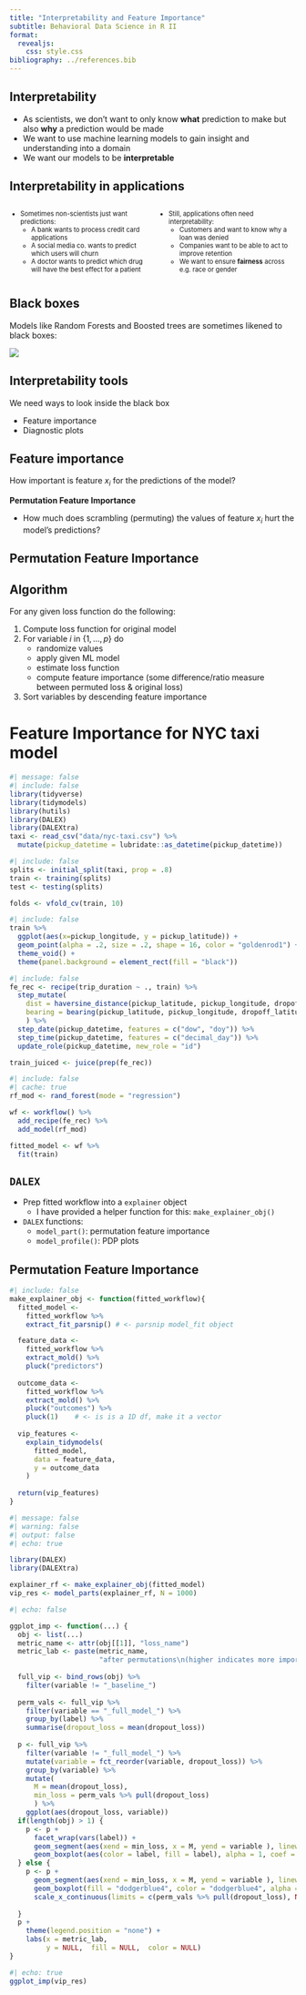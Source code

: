```yaml
---
title: "Interpretability and Feature Importance"
subtitle: Behavioral Data Science in R II
format: 
  revealjs:
    css: style.css
bibliography: ../references.bib
---
```


## Interpretability

- As scientists, we don't want to only know **what** prediction to make but also **why** a prediction would be made
- We want to use machine learning models to gain insight and understanding into a domain
- We want our models to be **interpretable**

## Interpretability in applications

::: {style="font-size: 80%;"}

:::: {.columns}
::: {.column width="50%"}
- Sometimes non-scientists just want predictions:
  - A bank wants to process credit card applications
  - A social media co. wants to predict which users will churn
  - A doctor wants to predict which drug will have the best effect for a patient
:::
::: {.column width="50%"}
- Still, applications often need interpretability:
  - Customers and want to know why a loan was denied
  - Companies want to be able to act to improve retention
  - We want to ensure **fairness** across e.g. race or gender
:::
::::
:::


## Black boxes

Models like Random Forests and Boosted trees are sometimes likened to black boxes:

![](../imgs/mermaid-diagram-bb.svg)
<!-- This isn't working for some reason but works fine on mermaid website??? -->


## Interpretability tools

We need ways to look inside the black box

- Feature importance
- Diagnostic plots

## Feature importance

How important is feature $x_i$ for the predictions of the model?

**Permutation Feature Importance**

- How much does scrambling (permuting) the values of feature $x_i$ hurt the model's predictions?

## Permutation Feature Importance

::: {.callout-tip icon="false"}
## Algorithm

For any given loss function do the following:

1. Compute loss function for original model
2. For variable $i$ in $\{1,...,p\}$ do
     - randomize values
     - apply given ML model
     - estimate loss function
     - compute feature importance (some difference/ratio measure 
       between permuted loss & original loss)
3. Sort variables by descending feature importance 
:::

# Feature Importance for NYC taxi model

```r
#| message: false
#| include: false
library(tidyverse)
library(tidymodels)
library(hutils)
library(DALEX)
library(DALEXtra)
taxi <- read_csv("data/nyc-taxi.csv") %>% 
  mutate(pickup_datetime = lubridate::as_datetime(pickup_datetime))
```

```r
#| include: false
splits <- initial_split(taxi, prop = .8)
train <- training(splits)
test <- testing(splits)

folds <- vfold_cv(train, 10)
```

```r
#| include: false
train %>% 
  ggplot(aes(x=pickup_longitude, y = pickup_latitude)) +
  geom_point(alpha = .2, size = .2, shape = 16, color = "goldenrod1") +
  theme_void() +
  theme(panel.background = element_rect(fill = "black"))
```


```r
#| include: false
fe_rec <- recipe(trip_duration ~ ., train) %>%
  step_mutate(
    dist = haversine_distance(pickup_latitude, pickup_longitude, dropoff_latitude, dropoff_longitude),
    bearing = bearing(pickup_latitude, pickup_longitude, dropoff_latitude, dropoff_longitude)
    ) %>%
  step_date(pickup_datetime, features = c("dow", "doy")) %>%
  step_time(pickup_datetime, features = c("decimal_day")) %>% 
  update_role(pickup_datetime, new_role = "id")

train_juiced <- juice(prep(fe_rec))
```

```r
#| include: false
#| cache: true
rf_mod <- rand_forest(mode = "regression")

wf <- workflow() %>% 
  add_recipe(fe_rec) %>% 
  add_model(rf_mod)

fitted_model <- wf %>% 
  fit(train)

```

## `DALEX`

- Prep fitted workflow into a `explainer` object
  - I have provided a helper function for this: `make_explainer_obj()`
- `DALEX` functions:
  - `model_part()`: permutation feature importance
  - `model_profile()`: PDP plots

## Permutation Feature Importance

```r
#| include: false
make_explainer_obj <- function(fitted_workflow){
  fitted_model <-
    fitted_workflow %>% 
    extract_fit_parsnip() # <- parsnip model_fit object

  feature_data <- 
    fitted_workflow %>% 
    extract_mold() %>% 
    pluck("predictors") 
  
  outcome_data <- 
    fitted_workflow %>% 
    extract_mold() %>% 
    pluck("outcomes") %>% 
    pluck(1)    # <- is is a 1D df, make it a vector
  
  vip_features <- 
    explain_tidymodels(
      fitted_model, 
      data = feature_data, 
      y = outcome_data
    )
  
  return(vip_features)
}

```

```r
#| message: false
#| warning: false
#| output: false
#| echo: true

library(DALEX)
library(DALEXtra)

explainer_rf <- make_explainer_obj(fitted_model)
vip_res <- model_parts(explainer_rf, N = 1000)
```
```r
#| echo: false

ggplot_imp <- function(...) {
  obj <- list(...)
  metric_name <- attr(obj[[1]], "loss_name")
  metric_lab <- paste(metric_name, 
                      "after permutations\n(higher indicates more important)")
  
  full_vip <- bind_rows(obj) %>%
    filter(variable != "_baseline_")
  
  perm_vals <- full_vip %>% 
    filter(variable == "_full_model_") %>% 
    group_by(label) %>% 
    summarise(dropout_loss = mean(dropout_loss))
  
  p <- full_vip %>%
    filter(variable != "_full_model_") %>% 
    mutate(variable = fct_reorder(variable, dropout_loss)) %>%
    group_by(variable) %>% 
    mutate(
      M = mean(dropout_loss),
      min_loss = perm_vals %>% pull(dropout_loss)
      ) %>% 
    ggplot(aes(dropout_loss, variable)) 
  if(length(obj) > 1) {
    p <- p + 
      facet_wrap(vars(label)) +
      geom_segment(aes(xend = min_loss, x = M, yend = variable ), linewidth = 8, color = "dodgerblue2") +
      geom_boxplot(aes(color = label, fill = label), alpha = 1, coef = 500, width = .33)
  } else {
    p <- p + 
      geom_segment(aes(xend = min_loss, x = M, yend = variable ), linewidth = 8, color = "dodgerblue2") +
      geom_boxplot(fill = "dodgerblue4", color = "dodgerblue4", alpha = 1, coef = 500, width = .33) +
      scale_x_continuous(limits = c(perm_vals %>% pull(dropout_loss), NA))
    
  }
  p +
    theme(legend.position = "none") +
    labs(x = metric_lab, 
         y = NULL,  fill = NULL,  color = NULL)
}
```


```r
#| echo: true
ggplot_imp(vip_res)
```

